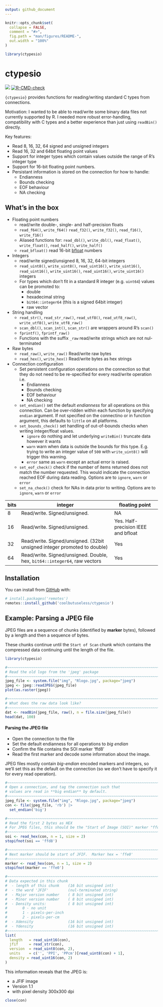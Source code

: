 ```yaml
---
output: github_document
---
```


<!-- README.md is generated from README.Rmd. Please edit that file -->

```r
knitr::opts_chunk$set(
  collapse = FALSE,
  comment = "#>",
  fig.path = "man/figures/README-",
  out.width = "100%"
)

library(ctypesio)
```

# ctypesio

<!-- badges: start -->
![](https://img.shields.io/badge/cool-useless-green.svg)
[![R-CMD-check](https://github.com/coolbutuseless/ctypesio/actions/workflows/R-CMD-check.yaml/badge.svg)](https://github.com/coolbutuseless/ctypesio/actions/workflows/R-CMD-check.yaml)
<!-- badges: end -->

`{ctypesio}` provides functions for reading/writing standard C types from connections.

Motivation:  I wanted to be able to read/write some binary data files not currently 
supported by R.  I needed more robust error-handling, compatibility with 
C types and a better experience than just using `readBin()` directly.


Key features:

* Read 8, 16, 32, 64 signed and unsigned integers
* Read 16, 32 and 64bit floating point values
* Support for integer types which contain values outside the range of
  R's integer type
* Support for 16-bit floating point numbers.
* Persistant information is stored on the connection for how to handle:
    * Endianness
    * Bounds checking
    * EOF behaviour
    * NA checking

## What's in the box

* Floating point numbers
    * read/write double-, single- and half-precision floats
    * `read_f64()`, `write_f64()` `read_f32()`, `write_f32()`, `read_f16()`, `write_f16()`
    * Aliased functions for: `read_dbl()`, `write_dbl()`, `read_float()`, `write_float()`, 
      `read_half()`, `write_half()`
    * `read_bfloat()` read 16-bit [bfloat](https://en.wikipedia.org/wiki/Bfloat16_floating-point_format) numbers
* Integers
    * read/write signed/unsigned 8, 16, 32, 64-bit integers
    * `read_uint8()`, `write_uint8()`, `read_uint16()`, `write_uint16()`, `read_uint16()`, `write_uint16()`,
    `read_uint16()`, `write_uint16()`
      integers
    * For types which don't fit in a standard R integer (e.g. `uint64`) values can be promoted to:
        * double
        * hexadecimal string
        * `bit64::integer64` (this is a signed 64bit integer)
        * raw vector
* String handling
    * `read_str()`, `read_str_raw()`, `read_utf8()`, `read_utf8_raw()`, 
       `write_utf8()`, `write_utf8_raw()`
    * `scan_dbl()`, `scan_int()`, `scan_str()` are wrappers around 
      R's `scan()` 
    * `fprintf()`, `fprintf_raw()`
    * Functions with the suffix `_raw` read/write strings which are not
      nul-terminated
* Raw bytes       
    * `read_raw()`, `write_raw()` Read/write raw bytes
    * `read_hex()`, `write_hex()` Read/write bytes as hex strings
* Connection configuration
    * Set persistent configuration operations on the connection so that they 
      do not need to be re-specified for every read/write operation i.e.
        * Endianness
        * Bounds checking
        * EOF behaviour
        * NA checking
    * `set_endian()` set the default *endianness* for all operations on this
       connection.  Can be over-ridden within each function by specifying 
       `endian` argument. If not specified on the connectino or in 
       function argument, this defaults to `little` on
       all platforms.
    * `set_bounds_check()` set handling of out-of-bounds checks when 
       writing integer/float values.
        * `ignore` do nothing and let underlying `writeBin()` truncate data
          however it wants
        * `warn` warn when data is outside the bounds for this type. E.g.
          trying to write an integer value of `500` with `write_uint8()`
          will trigger this warning.
        * `error` same as `warn` except an actual error is raised.
    * `set_eof_check()` check if the number of items returned does not match
      the number requested. This would indicate the connection reached EOF
      during data reading.  Options are to `ignore`, `warn` or `error`
    * `set_na_check()` check for NAs in data prior to writing.
      Options are to `ignore`, `warn` or `error`

| bits | integer                                                                  | floating point                      |
|------|--------------------------------------------------------------------------|-------------------------------------|
| 8    | Read/write. Signed/unsigned.                                             | NA                                  |
| 16   | Read/write. Signed/unsigned.                                             | Yes. Half-precision IEEE and bfloat |
| 32   | Read/write. Signed/unsigned. (32bit unsigned integer promoted to double) | Yes                                 |
| 64   | Read/write. Signed/unsigned. Double, hex, `bit64::integer64`, raw vectors | Yes                                 |

## Installation

You can install from [GitHub](https://github.com/coolbutuseless/ctypesio) with:

``` r
# install.packages('remotes')
remotes::install_github('coolbutuseless/ctypesio')
```

## Example: Parsing a JPEG file

JPEG files are a sequence of chunks (identified by **marker** bytes), followed 
by a length and then a sequence of bytes.

These chunks continue until the `Start of Scan` chunk which contains the 
compressed data continuing until the length of the file.


```r
library(ctypesio)

#~~~~~~~~~~~~~~~~~~~~~~~~~~~~~~~~~~~~~~~~~~~~~~~~~~~~~~~~~~~~~~~~~~~~~~~~~~~~
# Read the old logo from the 'jpeg' package
#~~~~~~~~~~~~~~~~~~~~~~~~~~~~~~~~~~~~~~~~~~~~~~~~~~~~~~~~~~~~~~~~~~~~~~~~~~~~
jpeg_file <- system.file("img", "Rlogo.jpg", package="jpeg")
jpeg <- jpeg::readJPEG(jpeg_file)
plot(as.raster(jpeg))

#~~~~~~~~~~~~~~~~~~~~~~~~~~~~~~~~~~~~~~~~~~~~~~~~~~~~~~~~~~~~~~~~~~~~~~~~~~~~
# What does the raw data look like?
#~~~~~~~~~~~~~~~~~~~~~~~~~~~~~~~~~~~~~~~~~~~~~~~~~~~~~~~~~~~~~~~~~~~~~~~~~~~~
dat <- readBin(jpeg_file, raw(), n = file.size(jpeg_file)) 
head(dat, 100)
```

#### Parsing the JPEG file

* Open the connection to the file
* Set the default endianness for all operations to *big endian*
* Confirm the file contains the SOI marker 'ffd8'
* Read the first marker and decode some information about the image.


JPEG files mostly contain *big-endian* encoded markers and integers, so 
we'll set this as the default on the connection (so we don't have to 
specify it for every read operation).

```r
#~~~~~~~~~~~~~~~~~~~~~~~~~~~~~~~~~~~~~~~~~~~~~~~~~~~~~~~~~~~~~~~~~~~~~~~~~~~~
# Open a connection, and tag the connection such that 
# values are read in **big endian** by default.
#~~~~~~~~~~~~~~~~~~~~~~~~~~~~~~~~~~~~~~~~~~~~~~~~~~~~~~~~~~~~~~~~~~~~~~~~~~~~
jpeg_file <- system.file("img", "Rlogo.jpg", package="jpeg")
con <- file(jpeg_file, 'rb') |>
  set_endian('big')

#~~~~~~~~~~~~~~~~~~~~~~~~~~~~~~~~~~~~~~~~~~~~~~~~~~~~~~~~~~~~~~~~~~~~~~~~~~~~
# Read the first 2 bytes as HEX
# For JPEG files, this should be the "Start of Image (SOI)" marker "ffd8"
#~~~~~~~~~~~~~~~~~~~~~~~~~~~~~~~~~~~~~~~~~~~~~~~~~~~~~~~~~~~~~~~~~~~~~~~~~~~~
soi <- read_hex(con, n = 1, size = 2) 
stopifnot(soi == 'ffd8')

#~~~~~~~~~~~~~~~~~~~~~~~~~~~~~~~~~~~~~~~~~~~~~~~~~~~~~~~~~~~~~~~~~~~~~~~~~~~~
# Next marker should be start of JFIF.  Marker hex = 'ffe0'
#~~~~~~~~~~~~~~~~~~~~~~~~~~~~~~~~~~~~~~~~~~~~~~~~~~~~~~~~~~~~~~~~~~~~~~~~~~~~
marker <- read_hex(con, n = 1, size = 2)
stopifnot(marker == 'ffe0')

#~~~~~~~~~~~~~~~~~~~~~~~~~~~~~~~~~~~~~~~~~~~~~~~~~~~~~~~~~~~~~~~~~~~~~~~~~~~~
# Data expected in this chunk
#  - length of this chunk    (16 bit unsigned int)
#  - the word 'JFIF'         (nul-terminated string)
#  - Major version number    ( 8 bit unsigned int)
#  - Minor version number    ( 8 bit unsigned int)
#  - Density units:          ( 8 bit unsigned int)
#       0 - no unit
#       1 - pixels-per-inch
#       2 - pixels-per-cm
#  - Xdensity                (16 bit unsigned int)
#  - Ydensity                (16 bit unsigned int)
#~~~~~~~~~~~~~~~~~~~~~~~~~~~~~~~~~~~~~~~~~~~~~~~~~~~~~~~~~~~~~~~~~~~~~~~~~~~~
list(
  length   = read_uint16(con),
  jfif     = read_str(con),
  version  = read_uint8(con, 2),
  units    = c('', 'PPI', 'PPcm')[read_uint8(con) + 1],
  density = read_uint16(con, 2)
)
```

This information reveals that the JPEG is:

* a JFIF image
* Version 1.1
* with pixel density 300x300 dpi


```r
close(con)
```



